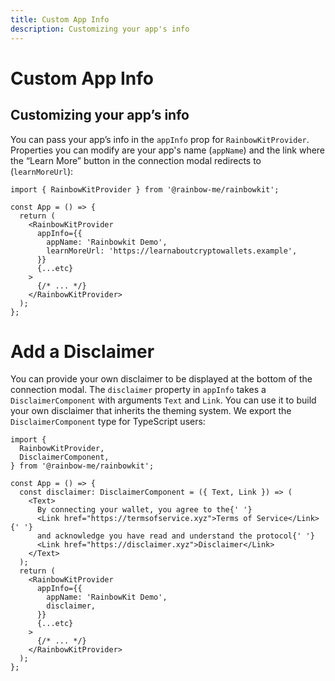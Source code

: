 ```yaml
---
title: Custom App Info
description: Customizing your app's info
---
```


# Custom App Info

## Customizing your app’s info

You can pass your app’s info in the `appInfo` prop for `RainbowKitProvider`. Properties you can modify are your app's name (`appName`) and the link where the “Learn More” button in the connection modal redirects to (`learnMoreUrl`):

```tsx
import { RainbowKitProvider } from '@rainbow-me/rainbowkit';

const App = () => {
  return (
    <RainbowKitProvider
      appInfo={{
        appName: 'Rainbowkit Demo',
        learnMoreUrl: 'https://learnaboutcryptowallets.example',
      }}
      {...etc}
    >
      {/* ... */}
    </RainbowKitProvider>
  );
};
```

# Add a Disclaimer

You can provide your own disclaimer to be displayed at the bottom of the connection modal. The `disclaimer` property in `appInfo` takes a `DisclaimerComponent` with arguments `Text` and `Link`. You can use it to build your own disclaimer that inherits the theming system. We export the `DisclaimerComponent` type for TypeScript users:

```tsx
import {
  RainbowKitProvider,
  DisclaimerComponent,
} from '@rainbow-me/rainbowkit';

const App = () => {
  const disclaimer: DisclaimerComponent = ({ Text, Link }) => (
    <Text>
      By connecting your wallet, you agree to the{' '}
      <Link href="https://termsofservice.xyz">Terms of Service</Link>{' '}
      and acknowledge you have read and understand the protocol{' '}
      <Link href="https://disclaimer.xyz">Disclaimer</Link>
    </Text>
  );
  return (
    <RainbowKitProvider
      appInfo={{
        appName: 'RainbowKit Demo',
        disclaimer,
      }}
      {...etc}
    >
      {/* ... */}
    </RainbowKitProvider>
  );
};
```
